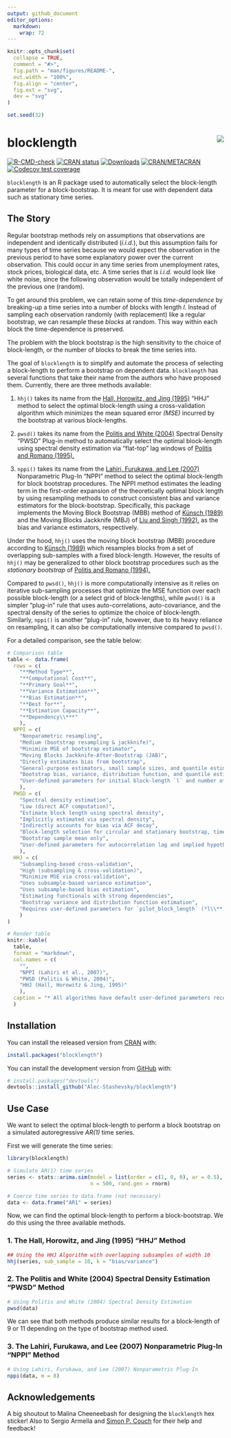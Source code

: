 ```yaml
---
output: github_document
editor_options: 
  markdown: 
    wrap: 72
---
```


<!-- README.md is generated from README.Rmd. Please edit that file -->

```r
knitr::opts_chunk$set(
  collapse = TRUE,
  comment = "#>",
  fig.path = "man/figures/README-",
  out.width = "100%",
  fig.align = "center",
  fig.ext = "svg",
  dev = "svg"
)

set.seed(32)
```


# blocklength <img src="man/figures/logo.svg" style="padding-left: 20px" align="right"/>

<!-- badges: start -->

[![R-CMD-check](https://github.com/Alec-Stashevsky/blocklength/actions/workflows/R-CMD-check.yaml/badge.svg)](https://github.com/Alec-Stashevsky/blocklength/actions/workflows/R-CMD-check.yaml)
[![CRAN status](https://www.r-pkg.org/badges/version/blocklength)](https://CRAN.R-project.org/package=blocklength)
[![Downloads](https://cranlogs.r-pkg.org/badges/grand-total/blocklength?color=brightgreen)](https://CRAN.R-project.org/package=blocklength)
[![CRAN/METACRAN](https://img.shields.io/cran/l/blocklength)](https://CRAN.R-project.org/package=blocklength)
[![Codecov test coverage](https://codecov.io/gh/Alec-Stashevsky/blocklength/graph/badge.svg)](https://app.codecov.io/gh/Alec-Stashevsky/blocklength)

<!-- badges: end -->

`blocklength` is an R package used to automatically select the
block-length parameter for a block-bootstrap. It is meant for use with
dependent data such as stationary time series.

## The Story

Regular bootstrap methods rely on assumptions that observations are
independent and identically distributed (*i.i.d.*), but this assumption
fails for many types of time series because we would expect the
observation in the previous period to have some explanatory power over
the current observation. This could occur in any time series from
unemployment rates, stock prices, biological data, etc. A time series
that is *i.i.d.* would look like white noise, since the following
observation would be totally independent of the previous one (random).

To get around this problem, we can retain some of this *time-dependence*
by breaking-up a time series into a number of blocks with length *l*.
Instead of sampling each observation randomly (with replacement) like a
regular bootstrap, we can resample these *blocks* at random. This way
within each block the time-dependence is preserved.

The problem with the block bootstrap is the high sensitivity to the
choice of block-length, or the number of blocks to break the time series
into.

The goal of `blocklength` is to simplify and automate the process of
selecting a block-length to perform a bootstrap on dependent data.
`blocklength` has several functions that take their name from the
authors who have proposed them. Currently, there are three methods
available:

1.  `hhj()` takes its name from the [Hall, Horowitz, and Jing
    (1995)](https://doi.org/10.1093/biomet/82.3.561)
    "HHJ" method to select the optimal block-length using a
    cross-validation algorithm which minimizes the mean squared error
    *(MSE)* incurred by the bootstrap at various block-lengths.

2.  `pwsd()` takes its name from the [Politis and White
    (2004)](https://doi.org/10.1081/ETC-120028836) Spectral Density
    "PWSD" Plug-in method to automatically select the optimal
    block-length using spectral density estimation via "flat-top" lag
    windows of [Politis and Romano
    (1995).](https://doi.org/10.1111/j.1467-9892.1995.tb00223.x)

3.  `nppi()` takes its name from the [Lahiri, Furukawa, and Lee
    (2007)](https://doi.org/10.1016/j.stamet.2006.08.002) Nonparametric
    Plug-In "NPPI" method to select the optimal block-length for block
    bootstrap procedures. The NPPI method estimates the leading term in
    the first-order expansion of the theoretically optimal block length
    by using resampling methods to construct consistent bias and
    variance estimators for the block-bootstrap. Specifically, this
    package implements the Moving Block Bootstrap (MBB) method of
    [Künsch (1989)](https://doi.org/10.1214/aos/1176347265) and
    the Moving Blocks Jackknife (MBJ) of [Liu and Singh
    (1992).](https://doi.org/10.1214/aos/1176348653) as the bias and
    variance estimators, respectively.

Under the hood, `hhj()` uses the moving block bootstrap (MBB) procedure
according to [Künsch
(1989)](https://projecteuclid.org/euclid.aos/1176347265) which resamples
blocks from a set of overlapping sub-samples with a fixed block-length.
However, the results of `hhj()` may be generalized to other block
bootstrap procedures such as the *stationary bootstrap* of [Politis and
Romano
(1994).](https://doi.org/10.1080/01621459.1994.10476870)

Compared to `pwsd()`, `hhj()` is more computationally intensive as it
relies on iterative sub-sampling processes that optimize the MSE
function over each possible block-length (or a select grid of
block-lengths), while `pwsd()` is a simpler "plug-in" rule that uses
auto-correlations, auto-covariance, and the spectral density of the
series to optimize the choice of block-length. Similarly, `nppi()` is
another "plug-in" rule, however, due to its heavy reliance on
resampling, it can also be computationally intensive compared to `pwsd()`.

For a detailed comparison, see the table below:

```r
# Comparison table
table <- data.frame(
  rows = c(
    "**Method Type**",
    "**Computational Cost**",
    "**Primary Goal**", 
    "**Variance Estimation**",
    "**Bias Estimation**",
    "**Best for**", 
    "**Estimation Capacity**",
    "**Dependency\\***"
    ),
  NPPI = c(
    "Nonparametric resampling",
    "Medium (bootstrap resampling & jackknife)",
    "Minimize MSE of bootstrap estimator",
    "Moving Blocks Jackknife-After-Bootstrap (JAB)", 
    "Directly estimates bias from bootstrap",
    "General-purpose estimators, small sample sizes, and quantile estimation", 
    "Bootstrap bias, variance, distribution function, and quantile estimation",
    "User-defined parameters for initial block-length `l` and number of deletion blocks `m`"
    ),
  PWSD = c(
    "Spectral density estimation",
    "Low (direct ACF computation)", 
    "Estimate block length using spectral density",
    "Implicitly estimated via spectral density", 
    "Indirectly accounts for bias via ACF decay",
    "Block-length selection for circular and stationary bootstrap, time series with strong autocorrelation", 
    "Bootstrap sample mean only",
    "User-defined parameters for autocorrelation lag and implied hypothesis tests (4 total)"
    ),
  HHJ = c(
    "Subsampling-based cross-validation",
    "High (subsampling & cross-validation)", 
    "Minimize MSE via cross-validation",
    "Uses subsample-based variance estimation", 
    "Uses subsample-based bias estimation",
    "Estimating functionals with strong dependencies", 
    "Bootstrap variance and distribution function estimation", 
    "Requires user-defined parameters for `pilot_block_length` (*l\\**) and `sub_sample` size (*m*)"
    )
)

# Render table
knitr::kable(
  table,
  format = "markdown",
  col.names = c(
    "",
    "NPPI (Lahiri et al., 2007)",
    "PWSD (Politis & White, 2004)",
    "HHJ (Hall, Horowitz & Jing, 1995)"
    ),
  caption = "* All algorithms have default user-defined parameters recomended by the respective authors."
  )
```


## Installation

You can install the released version from
[CRAN](https://cran.r-project.org/package=blocklength) with:

``` r
install.packages("blocklength")
```

You can install the development version from
[GitHub](https://github.com/Alec-Stashevsky/blocklength) with:

``` r
# install.packages("devtools")
devtools::install_github("Alec-Stashevsky/blocklength")
```

## Use Case

We want to select the optimal block-length to perform a block bootstrap
on a simulated autoregressive *AR(1)* time series.

First we will generate the time series:

```r
library(blocklength)

# Simulate AR(1) time series
series <- stats::arima.sim(model = list(order = c(1, 0, 0), ar = 0.5),
                           n = 500, rand.gen = rnorm)

# Coerce time series to data.frame (not necessary)
data <- data.frame("AR1" = series)
```

Now, we can find the optimal block-length to perform a block-bootstrap.
We do this using the three available methods.


### 1. The Hall, Horowitz, and Jing (1995) "HHJ" Method

```r
## Using the HHJ Algorithm with overlapping subsamples of width 10
hhj(series, sub_sample = 10, k = "bias/variance")
```


### 2. The Politis and White (2004) Spectral Density Estimation "PWSD" Method

```r
# Using Politis and White (2004) Spectral Density Estimation
pwsd(data)
```

We can see that both methods produce similar results for a block-length
of 9 or 11 depending on the type of bootstrap method used.


### 3. The Lahiri, Furukawa, and Lee (2007) Nonparametric Plug-In "NPPI" Method

```r
# Using Lahiri, Furukawa, and Lee (2007) Nonparametric Plug-In 
nppi(data, m = 8) 
```


## Acknowledgements

A big shoutout to Malina Cheeneebash for designing the `blocklength` hex
sticker! Also to Sergio Armella and [Simon P.
Couch](https://www.simonpcouch.com) for their help and feedback!
